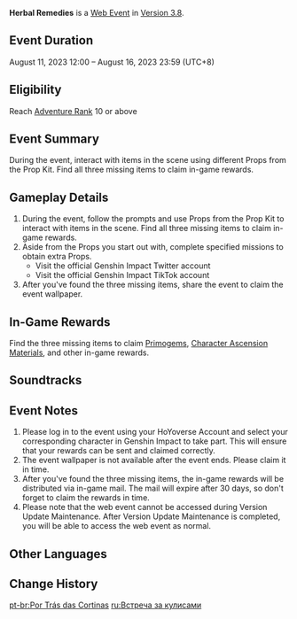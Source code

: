 {{Event Tabs}}
{{Event
|name              = Backstage Encounter
|image             = Backstage Encounter.png
|type              = Web
|group             = Character Release
|time_known        = yes
|time_start        = 2023-08-11 12:00:00
|time_start_offset = GMT+8
|time_end          = 2023-08-16 23:59:59
|time_end_offset   = GMT+8
|link              = https://genshin.hoyoverse.com/en/news/detail/112628
|link2             = https://act.hoyoverse.com/ys/event/e20230811lyney/index.html
|link2name         = Event Page
|characters        = 
}}
{{Description|A great magician never lacks applause and is no stranger to surprise. Of course, that includes the occasional hiccup...}}
'''Herbal Remedies''' is a [[Web Event]] in [[Version 3.8]].

==Event Duration==
August 11, 2023 12:00 – August 16, 2023 23:59 (UTC+8)

==Eligibility==
Reach [[Adventure Rank]] 10 or above

==Event Summary==
During the event, interact with items in the scene using different Props from the Prop Kit. Find all three missing items to claim in-game rewards.

==Gameplay Details==
# During the event, follow the prompts and use Props from the Prop Kit to interact with items in the scene. Find all three missing items to claim in-game rewards.
# Aside from the Props you start out with, complete specified missions to obtain extra Props.
#* Visit the official Genshin Impact Twitter account
#* Visit the official Genshin Impact TikTok account
# After you've found the three missing items, share the event to claim the event wallpaper.

==In-Game Rewards==
Find the three missing items to claim [[Primogem]]s, [[Character Ascension Material]]s, and other in-game rewards.
{{Card|Primogem|40|show_caption=1}}{{Card|Agnidus Agate Fragment|3|show_caption=1}}{{Card|Mystic Enhancement Ore|2|show_caption=1}}{{Card|Mora|20,000|show_caption=1}}

==Soundtracks==
{{Soundtracks by Category Table|type=eventgameplay}}

==Event Notes==
# Please log in to the event using your HoYoverse Account and select your corresponding character in Genshin Impact to take part. This will ensure that your rewards can be sent and claimed correctly.
# The event wallpaper is not available after the event ends. Please claim it in time.
# After you've found the three missing items, the in-game rewards will be distributed via in-game mail. The mail will expire after 30 days, so don't forget to claim the rewards in time.
# Please note that the web event cannot be accessed during Version Update Maintenance. After Version Update Maintenance is completed, you will be able to access the web event as normal.

==Other Languages==
{{Other Languages
|en        = Backstage Encounter
|zhs       = 幕后奇遇
|zhs_rm    = Mùhòu Qíyù
|zht       = 幕後奇遇
|zht_rm    = Mùhòu Qíyù
|zh_tl     = Backstage Encounter
|ja        = 舞台裏の奇遇
|ja_rm     = Butai-ura no Kiguu
|ja_tl     = Backstage Encounter
|ko        = 무대 뒤<->의 만남
|ko_tl     = Backstage Encounter
|es        = Tras bambalinas
|es_tl     = Backstage
|fr        = Rencontre en coulisses
|fr_tl     = Backstage Encounter
|ru        = Встреча за кулисами
|ru_tl     = Backstage Encounter
|th        = การเผชิญหน้าเบื้องหลังเวที
|th_rm     = 
|th_tl     = 
|vi        = Cuộc Gặp Nơi Hậu Trường
|vi_tl     = 
|de        = Begegnung hinter den Kulissen
|de_tl     = Backstage Encounter
|id        = Petualangan di Balik Panggung
|id_tl     = Adventures in the Backstage
|pt        = Por Trás das Cortinas
|pt_tl     = 
|tr        = Sahne Arkası Buluşması
|tr_tl     = 
|it        = Incontro dietro le quinte
|it_tl     = 
}}

==Change History==
{{Change History|3.8}}

[[pt-br:Por Trás das Cortinas]]
[[ru:Встреча за кулисами]]